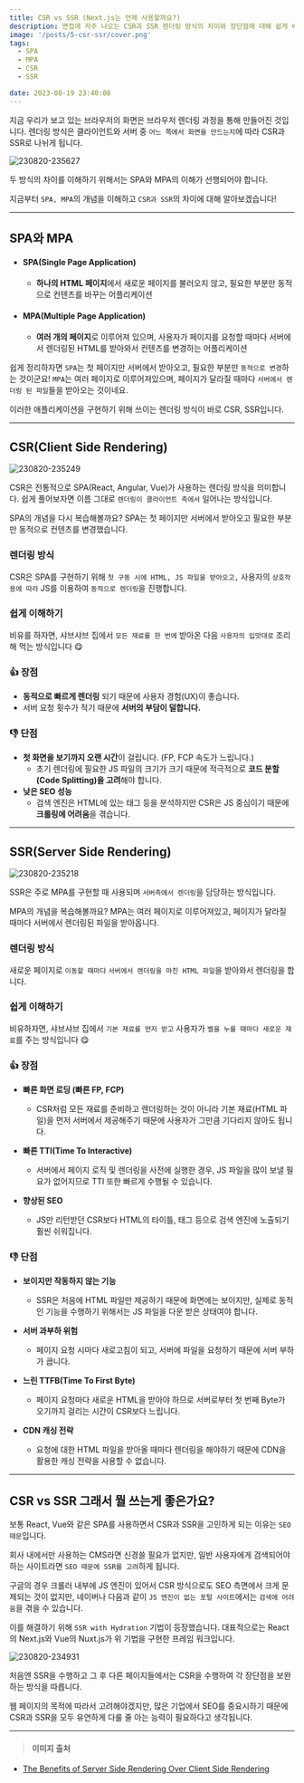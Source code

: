 ```yaml
---
title: CSR vs SSR (Next.js는 언제 사용할까요?)
description: 면접에 자주 나오는 CSR과 SSR 렌더링 방식의 차이와 장단점에 대해 쉽게 배워보겠습니다.
image: '/posts/5-csr-ssr/cover.png'
tags:
  - SPA
  - MPA
  - CSR
  - SSR

date: 2023-08-19 23:40:08
---
```


지금 우리가 보고 있는 브라우저의 화면은 브라우저 렌더링 과정을 통해 만들어진 것입니다.
렌더링 방식은 클라이언트와 서버 중 `어느 쪽에서 화면을 만드는지`에 따라 CSR과 SSR로 나뉘게 됩니다.

![230820-235627](/posts/5-csr-ssr/cover.png)

두 방식의 차이를 이해하기 위해서는 SPA와 MPA의 이해가 선행되어야 합니다.

지금부터 `SPA, MPA`의 개념을 이해하고 `CSR과 SSR`의 차이에 대해 알아보겠습니다!

---

## SPA와 MPA

- #### SPA(Single Page Application)

  - **하나의 HTML 페이지**에서 새로운 페이지를 불러오지 않고, 필요한 부분만 동적으로 컨텐츠를 바꾸는 어플리케이션

- #### MPA(Multiple Page Application)
  - **여러 개의 페이지**로 이루어져 있으며, 사용자가 페이지를 요청할 때마다 서버에서 렌더링된 HTML를 받아와서 컨텐츠를 변경하는 어플리케이션

쉽게 정리하자면 `SPA`는 첫 페이지만 서버에서 받아오고, 필요한 부분만 `동적으로 변경`하는 것이군요!
`MPA`는 여러 페이지로 이루어져있으며, 페이지가 달라질 때마다 `서버에서 렌더링 된 파일`들을 받아오는 것이네요.

이러한 애플리케이션을 구현하기 위해 쓰이는 렌더링 방식이 바로 CSR, SSR입니다.

---

## CSR(Client Side Rendering)

![230820-235249](/posts/5-csr-ssr/230820-235249.png)

CSR은 전통적으로 SPA(React, Angular, Vue)가 사용하는 렌더링 방식을 의미합니다.
쉽게 풀어보자면 이름 그대로 `렌더링이 클라이언트 측에서` 일어나는 방식입니다.

SPA의 개념을 다시 복습해볼까요?
SPA는 첫 페이지만 서버에서 받아오고 필요한 부분만 동적으로 컨텐츠를 변경했습니다.

### 렌더링 방식

CSR은 SPA를 구현하기 위해 `첫 구동 시에 HTML, JS 파일을 받아오고,` 사용자의 `상호작용에 따라` JS를 이용하여 `동적으로 렌더링`을 진행합니다.

### 쉽게 이해하기

비유를 하자면, 샤브샤브 집에서 `모든 재료를 한 번에` 받아온 다음 `사용자의 입맛대로` 조리해 먹는 방식입니다 😋

### 👍 장점

- **동적으로 빠르게 렌더링** 되기 때문에 사용자 경험(UX)이 좋습니다.
- 서버 요청 횟수가 적기 때문에 **서버의 부담이 덜합니다.**

### 👎 단점

- **첫 화면을 보기까지 오랜 시간**이 걸립니다. (FP, FCP 속도가 느립니다.)
  - 초기 렌더링에 필요한 JS 파일의 크기가 크기 때문에 적극적으로 **코드 분할(Code Splitting)을 고려**해야 합니다.
- **낮은 SEO 성능**
  - 검색 엔진은 HTML에 있는 태그 등을 분석하지만 CSR은 JS 중심이기 때문에 **크롤링에 어려움**을 겪습니다.

---

## SSR(Server Side Rendering)

![230820-235218](/posts/5-csr-ssr/230820-235218.png)

SSR은 주로 MPA를 구현할 때 사용되며 `서버측에서 렌더링`을 담당하는 방식입니다.

MPA의 개념을 복습해볼까요?
MPA는 여러 페이지로 이루어져있고, 페이지가 달라질 때마다 서버에서 렌더링된 파일을 받아옵니다.

### 렌더링 방식

새로운 페이지로 `이동할 때마다` `서버에서 렌더링을 마친 HTML 파일`을 받아와서 렌더링을 합니다.

### 쉽게 이해하기

비유하자면, 샤브샤브 집에서 `기본 재료를 먼저 받고` 사용자가 `벨을 누를 때마다 새로운 재료`를 주는 방식입니다 😋

### 👍 장점

- **빠른 화면 로딩 (빠른 FP, FCP)**

  - CSR처럼 모든 재료를 준비하고 렌더링하는 것이 아니라 기본 재료(HTML 파일)을 먼저 서버에서 제공해주기 때문에 사용자가 그만큼 기다리지 않아도 됩니다.

- **빠른 TTI(Time To Interactive)**

  - 서버에서 페이지 로직 및 렌더링을 사전에 실행한 경우, JS 파일을 많이 보낼 필요가 없어지므로 TTI 또한 빠르게 수행될 수 있습니다.

- **향상된 SEO**
  - JS만 리턴받던 CSR보다 HTML의 타이틀, 태그 등으로 검색 엔진에 노출되기 훨씬 쉬워집니다.

### 👎 단점

- **보이지만 작동하지 않는 기능**

  - SSR은 처음에 HTML 파일만 제공하기 때문에 화면에는 보이지만, 실제로 동적인 기능을 수행하기 위해서는 JS 파일을 다운 받은 상태여야 합니다.

- **서버 과부하 위험**

  - 페이지 요청 시마다 새로고침이 되고, 서버에 파일을 요청하기 때문에 서버 부하가 큽니다.

- **느린 TTFB(Time To First Byte)**

  - 페이지 요청마다 새로운 HTML을 받아야 하므로 서버로부터 첫 번째 Byte가 오기까지 걸리는 시간이 CSR보다 느립니다.

- **CDN 캐싱 전략**
  - 요청에 대한 HTML 파일을 받아올 때마다 렌더링을 해야하기 때문에 CDN을 활용한 캐싱 전략을 사용할 수 없습니다.

---

## CSR vs SSR 그래서 뭘 쓰는게 좋은가요?

보통 React, Vue와 같은 SPA를 사용하면서 CSR과 SSR을 고민하게 되는 이유는 `SEO 때문`입니다.

회사 내에서만 사용하는 CMS라면 신경쓸 필요가 없지만, 일반 사용자에게 검색되어야 하는 사이트라면 `SEO 때문에 SSR를 고려`하게 됩니다.

구글의 경우 크롤러 내부에 JS 엔진이 있어서 CSR 방식으로도 SEO 측면에서 크게 문제되는 것이 없지만, 네이버나 다음과 같이 `JS 엔진이 없는 포털 사이트`에서는 `검색에 어려움`을 겪을 수 있습니다.

이를 해결하기 위해 `SSR with Hydration` 기법이 등장했습니다. 대표적으로는 React의 Next.js와 Vue의 Nuxt.js가 위 기법을 구현한 프레임 워크입니다.

![230820-234931](/posts/5-csr-ssr/230820-234931.png)

처음엔 SSR을 수행하고 그 후 다른 페이지들에서는 CSR을 수행하여 각 장단점을 보완하는 방식을 따릅니다.

웹 페이지의 목적에 따라서 고려해야겠지만, 많은 기업에서 SEO를 중요시하기 때문에 CSR과 SSR을 모두 유연하게 다룰 줄 아는 능력이 필요하다고 생각됩니다.

---

> #### 이미지 출처

- [The Benefits of Server Side Rendering Over Client Side Rendering](https://medium.com/walmartglobaltech/the-benefits-of-server-side-rendering-over-client-side-rendering-5d07ff2cefe8)
